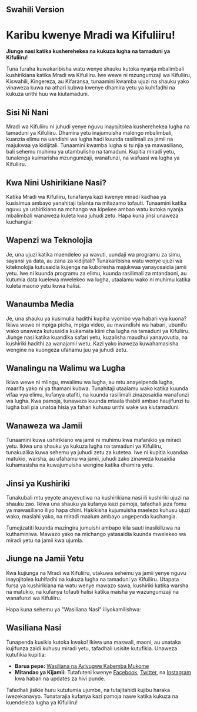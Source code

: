 ## Swahili Version

# Karibu kwenye Mradi wa Kifuliiru!

**Jiunge nasi katika kusherehekea na kukuza lugha na tamaduni ya Kifuliiru!**

Tuna furaha kuwakaribisha watu wenye shauku kutoka nyanja mbalimbali kushirikiana katika Mradi wa Kifuliiru. Iwe wewe ni mzungumzaji wa Kifuliiru, Kiswahili, Kingereza, au Kifaransa, tunaamini kwamba ujuzi na shauku yako vinaweza kuwa na athari kubwa kwenye dhamira yetu ya kuhifadhi na kukuza urithi huu wa kiutamaduni.

## Sisi Ni Nani

Mradi wa Kifuliiru ni juhudi yenye nguvu inayojitolea kusherehekea lugha na tamaduni ya Kifuliiru. Dhamira yetu inajumuisha malengo mbalimbali, kuanzia elimu na uandishi wa lugha hadi kuunda rasilimali za jamii na majukwaa ya kidijitali. Tunaamini kwamba lugha si tu njia ya mawasiliano, bali sehemu muhimu ya utambulisho na tamaduni. Kupitia miradi yetu, tunalenga kuimarisha mzungumzaji, wanafunzi, na wafuasi wa lugha ya Kifuliiru.

## Kwa Nini Ushirikiane Nasi?

Katika Mradi wa Kifuliiru, tunafanya kazi kwenye miradi kadhaa ya kusisimua ambayo yanahitaji talanta na mitazamo tofauti. Tunaamini katika nguvu ya ushirikiano na mchango wa kipekee ambao watu kutoka nyanja mbalimbali wanaweza kuleta kwa juhudi zetu. Hapa kuna jinsi unaweza kuchangia:

## Wapenzi wa Teknolojia

Je, una ujuzi katika maendeleo ya wavuti, uundaji wa programu za simu, sayansi ya data, au zana za kidijitali? Tunakaribisha watu wenye ujuzi wa kiteknolojia kutusaidia kujenga na kuboresha majukwaa yanayosaidia jamii yetu. Iwe ni kuunda programu za elimu, kuunda rasilimali za mtandaoni, au kutumia data kuelewa mwelekeo wa lugha, utaalamu wako ni muhimu katika kuleta maono yetu kuwa halisi.

## Wanaumba Media

Je, una shauku ya kusimulia hadithi kupitia vyombo vya habari vya kuona? Ikiwa wewe ni mpiga picha, mpiga video, au mwandishi wa habari, ubunifu wako unaweza kutusaidia kukamata kiini cha lugha na tamaduni ya Kifuliiru. Jiunge nasi katika kuandika safari yetu, kuzalisha maudhui yanayovutia, na kushiriki hadithi za wanajamii wetu. Kazi yako inaweza kuwahamasisha wengine na kuongeza ufahamu juu ya juhudi zetu.

## Wanalingu na Walimu wa Lugha

Ikiwa wewe ni mlingu, mwalimu wa lugha, au mtu anayeipenda lugha, maarifa yako ni ya thamani kubwa. Tunahitaji utaalamu wako katika kuunda vifaa vya elimu, kufanya utafiti, na kuunda rasilimali zinazosaidia wanafunzi wa lugha. Kwa pamoja, tunaweza kuunda mtaala thabiti ambao haujifunzi tu lugha bali pia unatoa hisia ya fahari kuhusu urithi wake wa kiutamaduni.

## Wanaweza wa Jamii

Tunaamini kuwa ushirikiano wa jamii ni muhimu kwa mafanikio ya miradi yetu. Ikiwa una shauku ya kukuza lugha na tamaduni ya Kifuliiru, tunakualika kuwa sehemu ya juhudi zetu za kutetea. Iwe ni kupitia kuandaa matukio, warsha, au ufahamu wa jamii, juhudi zako zinaweza kusaidia kuhamasisha na kuwajumuisha wengine katika dhamira yetu.

## Jinsi ya Kushiriki

Tunakubali mtu yeyote anayevutiwa na kushirikiana nasi ili kushiriki ujuzi na shauku zao. Ikiwa una shauku ya kufanya kazi pamoja, tafadhali jaza fomu ya mawasiliano iliyo hapa chini. Hakikisha kujumuisha maelezo kuhusu ujuzi wako, maslahi yako, na miradi maalum ambayo ungependa kuchangia.

Tumejizatiti kuunda mazingira jumuishi ambapo kila sauti inasikilizwa na kuthaminiwa. Mawazo yako na michango yatasaidia kuunda mwelekeo wa miradi yetu na jamii kwa ujumla.

## Jiunge na Jamii Yetu

Kwa kujiunga na Mradi wa Kifuliiru, utakuwa sehemu ya jamii yenye nguvu inayojitolea kuhifadhi na kukuza lugha na tamaduni ya Kifuliiru. Utapata fursa ya kushirikiana na watu wenye mawazo sawa, kushiriki katika warsha na matukio, na kufanya tofauti halisi katika maisha ya wazungumzaji na wanafunzi wa Kifuliiru.

Hapa kuna sehemu ya "Wasiliana Nasi" iliyokamilishwa:

## Wasiliana Nasi

Tunapenda kusikia kutoka kwako! Ikiwa una maswali, maoni, au unataka kujifunza zaidi kuhusu miradi yetu, tafadhali usisite kutufikia. Unaweza kutufikia kupitia:

- **Barua pepe:** [Wasiliana na Ayivugwe Kabemba Mukome](https://www.ayivugwekabemba.me/contact)
- **Mitandao ya Kijamii:** Tutafuteni kwenye [Facebook](https://www.facebook.com/Ibufuliiru/), [Twitter](https://twitter.com/ibufuliiru?lang=en), na [Instagram](https://www.instagram.com/ibufuliiru/?hl=en) kwa habari na updates za hivi punde.

Tafadhali jisikie huru kututumia ujumbe, na tutajitahidi kujibu haraka iwezekanavyo. Tunatarajia kufanya kazi pamoja nawe katika kukuza na kuendeleza lugha ya Kifuliiru!
